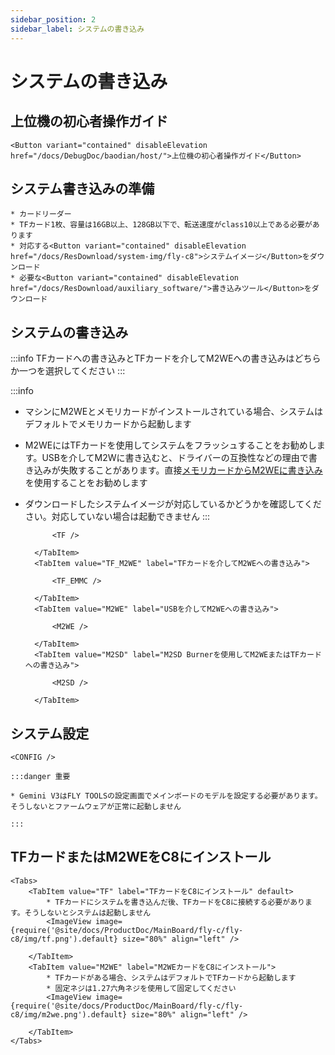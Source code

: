 ```yaml
---
sidebar_position: 2
sidebar_label: システムの書き込み
---
```








# システムの書き込み

## 上位機の初心者操作ガイド

    <Button variant="contained" disableElevation href="/docs/DebugDoc/baodian/host/">上位機の初心者操作ガイド</Button>

## システム書き込みの準備

    * カードリーダー
    * TFカード1枚、容量は16GB以上、128GB以下で、転送速度がclass10以上である必要があります
    * 対応する<Button variant="contained" disableElevation href="/docs/ResDownload/system-img/fly-c8">システムイメージ</Button>をダウンロード
    * 必要な<Button variant="contained" disableElevation href="/docs/ResDownload/auxiliary_software/">書き込みツール</Button>をダウンロード

## システムの書き込み

:::info
TFカードへの書き込みとTFカードを介してM2WEへの書き込みはどちらか一つを選択してください
:::

:::info
* マシンにM2WEとメモリカードがインストールされている場合、システムはデフォルトでメモリカードから起動します
* M2WEにはTFカードを使用してシステムをフラッシュすることをお勧めします。USBを介してM2Wに書き込むと、ドライバーの互換性などの理由で書き込みが失敗することがあります。直接[メモリカードからM2WEに書き込み](https://mellow-next.klipper.cn/docs/ProductDoc/SBC/fly-pi-v2/fly-os)を使用することをお勧めします
* ダウンロードしたシステムイメージが対応しているかどうかを確認してください。対応していない場合は起動できません
:::

    <Tabs>
        <TabItem value="TF" label="TFカードへの書き込み" default>
            
            <TF />
            
        </TabItem>
        <TabItem value="TF_M2WE" label="TFカードを介してM2WEへの書き込み">
            
            <TF_EMMC />

        </TabItem>
        <TabItem value="M2WE" label="USBを介してM2WEへの書き込み">
            
            <M2WE />

        </TabItem>
        <TabItem value="M2SD" label="M2SD Burnerを使用してM2WEまたはTFカードへの書き込み">
            
            <M2SD />

        </TabItem>
    </Tabs>

## システム設定

    <CONFIG />

    :::danger 重要

    * Gemini V3はFLY TOOLSの設定画面でメインボードのモデルを設定する必要があります。そうしないとファームウェアが正常に起動しません

    :::

## TFカードまたはM2WEをC8にインストール

    <Tabs>
        <TabItem value="TF" label="TFカードをC8にインストール" default>
            * TFカードにシステムを書き込んだ後、TFカードをC8に接続する必要があります。そうしないとシステムは起動しません
            <ImageView image={require('@site/docs/ProductDoc/MainBoard/fly-c/fly-c8/img/tf.png').default} size="80%" align="left" />  

        </TabItem>
        <TabItem value="M2WE" label="M2WEカードをC8にインストール">
            * TFカードがある場合、システムはデフォルトでTFカードから起動します
            * 固定ネジは1.27六角ネジを使用して固定してください
            <ImageView image={require('@site/docs/ProductDoc/MainBoard/fly-c/fly-c8/img/m2we.png').default} size="80%" align="left" />  

        </TabItem>
    </Tabs>